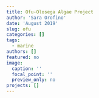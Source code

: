 ```yaml
---
title: Ofu-Olosega Algae Project
author: 'Sara Orofino'
date: 'August 2019'
slug: ofu
categories: []
tags:
  - marine
authors: []
featured: no
image:
  caption: ''
  focal_point: ''
  preview_only: no
projects: []
---
```


